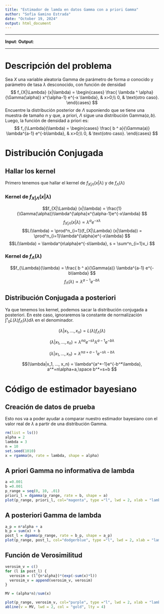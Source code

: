 ```yaml
---
title: "Estimador de lamda en datos Gamma con a priori Gamma"
author: "Sofia Gamino Estrada"
date: "October 19, 2024"
output: html_document
---
```

---

**Input**:
**Output**:

---

# Descripción del problema
Sea $X$ una variable aleatoria Gamma de parámetro de forma $\alpha$ conocido y parámetro de tasa $\lambda$ desconocido, con función de densidad
$$ f_{X|\Lambda} (x|\lambda) = \begin{cases}
\frac{ \lambda ^ \alpha}{\Gamma(\alpha)} x^{\alpha-1} e^{-x \lambda}, & x>0;\\
0, & \text{otro caso}.
\end{cases}
$$
Encuentre la distribución posterior de $\Lambda$ suponiendo que se tiene una muestra de tamaño $n$ y que, a priori, $\Lambda$ sigue una distribución Gamma$(a, b)$. Luego, la función de densidad a priori es:
$$ f_{\Lambda}(\lambda) = \begin{cases}
\frac{ b ^ a}{\Gamma(a)} \lambda^{a-1} e^{-b\lambda}, & x>0;\\
0, & \text{otro caso}.
\end{cases}
$$

# Distribución Conjugada

## Hallar los kernel

Primero tenemos que hallar el kernel de $f_{X|\Lambda} (x|\lambda)$ y de $f_{\Lambda}(\lambda)$

### Kernel de $f_{X|\Lambda} (x|\lambda)$

$$f_{X|\Lambda} (x|\lambda) = \frac{1}{\Gamma(\alpha)}\lambda^{\alpha}x^{\alpha-1}e^{-x\lambda}
$$
$$f_{X|\Lambda} (x|\lambda) \propto \lambda^{\alpha}e^{-x\lambda}
$$
$$L(\lambda) = \prod^n_{i=1}(f_{X|\Lambda} (x|\lambda)) = \prod^n_{i=1}\lambda^{\alpha}e^{-x\lambda}
$$
$$L(\lambda) = \lambda^{n\alpha}e^{-s\lambda}, s = \sum^n_{i=1}x_i
$$

### Kernel de $f_{\Lambda}(\lambda)$

$$f_{\Lambda}(\lambda) = \frac{ b ^ a}{\Gamma(a)} \lambda^{a-1} e^{-b\lambda}
$$
$$f_{\Lambda}(\lambda) \propto \lambda^{a-1}e^{-b\lambda}
$$

## Distribución Conjugada a posteriori
Ya que tenemos los kernel, podemos sacar la distribución conjugada a posteriori. En este caso, ignoraremos la constante de normalización $\int¹_{0}L(\lambda)f_{\Lambda}(\lambda)d\lambda$ en el denominador.

$$(\lambda|x_1, ..., x_n) = L(\lambda)f_{\Lambda}(\lambda)
$$

$$(\lambda|x_1, ..., x_n) = \lambda^{n\alpha}e^{-s\lambda}\lambda^{a-1}e^{-b\lambda}
$$

$$(\lambda|x_1, ..., x_n) = \lambda^{n\alpha+a-1}e^{-s\lambda-b\lambda}
$$

$$(\lambda|x_1, ..., x_n) = \lambda^{a^*-1}e^{-b^*\lambda}, a^*=n\alpha+a,\space b^*=s+b
$$


# Código de estimador bayesiano

## Creación de datos de prueba
Esto nos va a poder ayudar a comparar nuestro estimador bayesiano con el valor real de $\lambda$ a partir de una distribución Gamma.

```r
rm(list = ls())
alpha = 2
lambda = 3
n = 10
set.seed(1010)
x = rgamma(n, rate = lambda, shape = alpha)

```


## A priori Gamma no informativa de lambda

```r
a =0.001
b =0.001
p_range = seq(0, 10, .01)
priori_l = dgamma(p_range, rate = b, shape = a)
plot(p_range, priori_l, col="magenta", type ="l", lwd = 2, xlab = "lambda", ylab = "f(lambda)", main = "Densidad a priori Gamma para lambda")
```

## A posteriori Gamma de lambda

```r
a_p = n*alpha + a
b_p = sum(x) + b
post_l = dgamma(p_range, rate = b_p, shape = a_p)
plot(p_range, post_l, col="dodgerblue", type ="l", lwd = 2, xlab = "lambda", ylab = "f(lambda)", main = "Densidad a posteriori Gamma para lambda")

```

## Función de Verosimilitud

```r
verosim_v = c()
for (l in post_l) {
  verosim = (l^{n*alpha})*(exp(-sum(x)*l))
  verosim_v = append(verosim_v, verosim)
}

MV = (alpha*n)/sum(x)

plot(p_range, verosim_v, col="purple", type ="l", lwd = 2, xlab = "lambda", ylab = "f(lambda)", main = "Gráfica de verosimilitud con valores de lambda a posteriori")
abline(v = MV, lwd = 2, col = "gold", lty = 4)


```

